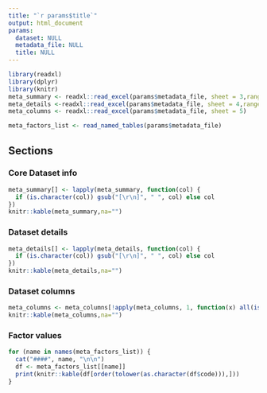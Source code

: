 ```yaml
---
title: "`r params$title`"
output: html_document
params:
  dataset: NULL
  metadata_file: NULL
  title: NULL
---
```


```r
library(readxl)
library(dplyr)
library(knitr)
meta_summary <- readxl::read_excel(params$metadata_file, sheet = 3,range = "A1:B10")
meta_details <-readxl::read_excel(params$metadata_file, sheet = 4,range = "A1:B6")
meta_columns <- readxl::read_excel(params$metadata_file, sheet = 5)

meta_factors_list <- read_named_tables(params$metadata_file)


```

## Sections {.tabset}

### Core Dataset info
```r
meta_summary[] <- lapply(meta_summary, function(col) {
  if (is.character(col)) gsub("[\r\n]", " ", col) else col
})
knitr::kable(meta_summary,na="")
```

### Dataset details
```r
meta_details[] <- lapply(meta_details, function(col) {
  if (is.character(col)) gsub("[\r\n]", " ", col) else col
})
knitr::kable(meta_details,na="")
```

### Dataset columns
```r
meta_columns <- meta_columns[!apply(meta_columns, 1, function(x) all(is.na(x))), ]
knitr::kable(meta_columns,na="")
```

### Factor values {.tabset}
```r
for (name in names(meta_factors_list)) {
  cat("####", name, "\n\n")
  df <- meta_factors_list[[name]]
  print(knitr::kable(df[order(tolower(as.character(df$code))),]))
}
```

